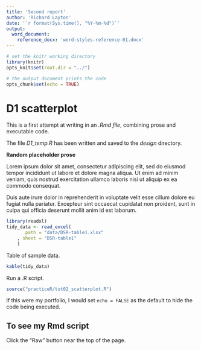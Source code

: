 ```yaml
---
title: 'Second report'
author: 'Richard Layton'
date: '`r format(Sys.time(), "%Y-%m-%d")`'
output:
  word_document:
    reference_docx: 'word-styles-reference-01.docx'
---
```


```r
# set the knitr working directory  
library(knitr)  
opts_knit$set(root.dir = "../") 

# the output document prints the code  
opts_chunk$set(echo = TRUE)
```

# D1 scatterplot 

This is a first attempt at writing in an *.Rmd file*, combining prose and executable code. 

The file *D1_temp.R* has been written and saved to the *design* directory. 

**Random placeholder prose** 

Lorem ipsum dolor sit amet, consectetur adipiscing elit, sed do eiusmod tempor incididunt ut labore et dolore magna aliqua. Ut enim ad minim veniam, quis nostrud exercitation ullamco laboris nisi ut aliquip ex ea commodo consequat. 

Duis aute irure dolor in reprehenderit in voluptate velit esse cillum dolore eu fugiat nulla pariatur. Excepteur sint occaecat cupidatat non proident, sunt in culpa qui officia deserunt mollit anim id est laborum.

```r
library(readxl)
tidy_data <- read_excel(
       path = "data/DSR-table1.xlsx"
    , sheet = "DSR-table1"
    )
```

Table of sample data. 

```r
kable(tidy_data)
```

Run a .R script. 

```r
source("practiceR/tut02_scatterplot.R")
```

If this were my portfolio, I would set `echo = FALSE` as the default to hide the code being executed. 

## To see my Rmd script

Click the "Raw" button near the top of the page.


